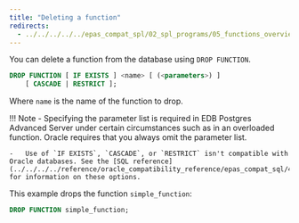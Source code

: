 ```yaml
---
title: "Deleting a function"
redirects:
  - ../../../../../epas_compat_spl/02_spl_programs/05_functions_overview/03_deleting_a_function #generated for docs/epas/reorg-role-use-case-mode
---
```


<div id="deleting_a_function" class="registered_link"></div>

You can delete a function from the database using `DROP FUNCTION`.

```sql
DROP FUNCTION [ IF EXISTS ] <name> [ (<parameters>) ]
    [ CASCADE | RESTRICT ];
```

Where `name` is the name of the function to drop.

!!! Note
    -   Specifying the parameter list is required in EDB Postgres Advanced Server under certain circumstances such as in an overloaded function. Oracle requires that you always omit the parameter list.

    -   Use of `IF EXISTS`, `CASCADE`, or `RESTRICT` isn't compatible with Oracle databases. See the [SQL reference](../../../../reference/oracle_compatibility_reference/epas_compat_sql/47_drop_function) for information on these options.

This example drops the function `simple_function`:

```sql
DROP FUNCTION simple_function;
```
